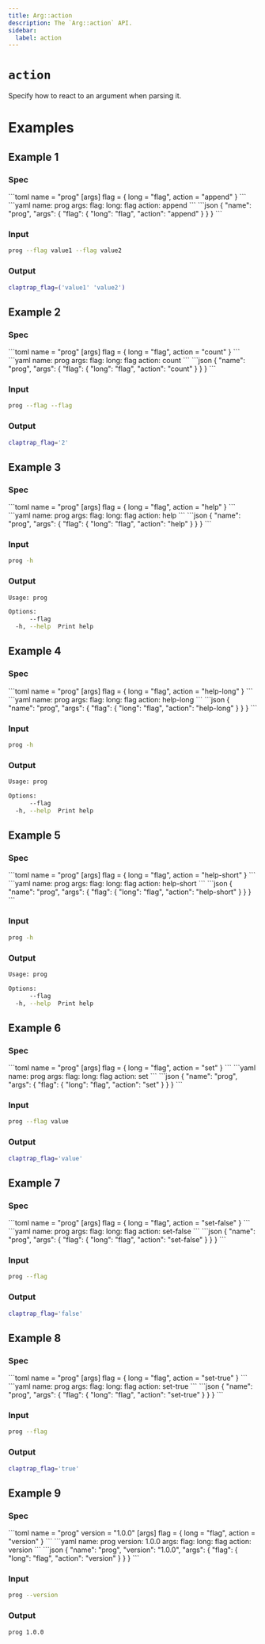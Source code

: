 ```yaml
---
title: Arg::action
description: The `Arg::action` API.
sidebar:
  label: action
---
```



# `action` <LinkButton href="https://docs.rs/clap/latest/clap/struct.Arg.html#method.action" icon="open-book" variant="minimal"></LinkButton>

<Badge text="since 0.1.0" size="small" />

Specify how to react to an argument when parsing it.

# Examples
## Example 1

### Spec

<Tabs syncKey="format">
  <TabItem label="TOML">
```toml
name = "prog"
[args]
flag = { long = "flag", action = "append" }
```
  </TabItem>
  <TabItem label="YAML">
```yaml
name: prog
args:
  flag:
    long: flag
    action: append
```
  </TabItem>
  <TabItem label="JSON">
```json
{
  "name": "prog",
  "args": {
    "flag": {
      "long": "flag",
      "action": "append"
    }
  }
}
```
  </TabItem>
</Tabs>

### Input

```bash
prog --flag value1 --flag value2
```

### Output

```bash
claptrap_flag=('value1' 'value2')
```
## Example 2

### Spec

<Tabs syncKey="format">
  <TabItem label="TOML">
```toml
name = "prog"
[args]
flag = { long = "flag", action = "count" }
```
  </TabItem>
  <TabItem label="YAML">
```yaml
name: prog
args:
  flag:
    long: flag
    action: count
```
  </TabItem>
  <TabItem label="JSON">
```json
{
  "name": "prog",
  "args": {
    "flag": {
      "long": "flag",
      "action": "count"
    }
  }
}
```
  </TabItem>
</Tabs>

### Input

```bash
prog --flag --flag
```

### Output

```bash
claptrap_flag='2'
```
## Example 3

### Spec

<Tabs syncKey="format">
  <TabItem label="TOML">
```toml
name = "prog"
[args]
flag = { long = "flag", action = "help" }
```
  </TabItem>
  <TabItem label="YAML">
```yaml
name: prog
args:
  flag:
    long: flag
    action: help
```
  </TabItem>
  <TabItem label="JSON">
```json
{
  "name": "prog",
  "args": {
    "flag": {
      "long": "flag",
      "action": "help"
    }
  }
}
```
  </TabItem>
</Tabs>

### Input

```bash
prog -h
```

### Output

```bash
Usage: prog

Options:
      --flag  
  -h, --help  Print help
```
## Example 4

### Spec

<Tabs syncKey="format">
  <TabItem label="TOML">
```toml
name = "prog"
[args]
flag = { long = "flag", action = "help-long" }
```
  </TabItem>
  <TabItem label="YAML">
```yaml
name: prog
args:
  flag:
    long: flag
    action: help-long
```
  </TabItem>
  <TabItem label="JSON">
```json
{
  "name": "prog",
  "args": {
    "flag": {
      "long": "flag",
      "action": "help-long"
    }
  }
}
```
  </TabItem>
</Tabs>

### Input

```bash
prog -h
```

### Output

```bash
Usage: prog

Options:
      --flag  
  -h, --help  Print help
```
## Example 5

### Spec

<Tabs syncKey="format">
  <TabItem label="TOML">
```toml
name = "prog"
[args]
flag = { long = "flag", action = "help-short" }
```
  </TabItem>
  <TabItem label="YAML">
```yaml
name: prog
args:
  flag:
    long: flag
    action: help-short
```
  </TabItem>
  <TabItem label="JSON">
```json
{
  "name": "prog",
  "args": {
    "flag": {
      "long": "flag",
      "action": "help-short"
    }
  }
}
```
  </TabItem>
</Tabs>

### Input

```bash
prog -h
```

### Output

```bash
Usage: prog

Options:
      --flag  
  -h, --help  Print help
```
## Example 6

### Spec

<Tabs syncKey="format">
  <TabItem label="TOML">
```toml
name = "prog"
[args]
flag = { long = "flag", action = "set" }
```
  </TabItem>
  <TabItem label="YAML">
```yaml
name: prog
args:
  flag:
    long: flag
    action: set
```
  </TabItem>
  <TabItem label="JSON">
```json
{
  "name": "prog",
  "args": {
    "flag": {
      "long": "flag",
      "action": "set"
    }
  }
}
```
  </TabItem>
</Tabs>

### Input

```bash
prog --flag value
```

### Output

```bash
claptrap_flag='value'
```
## Example 7

### Spec

<Tabs syncKey="format">
  <TabItem label="TOML">
```toml
name = "prog"
[args]
flag = { long = "flag", action = "set-false" }
```
  </TabItem>
  <TabItem label="YAML">
```yaml
name: prog
args:
  flag:
    long: flag
    action: set-false
```
  </TabItem>
  <TabItem label="JSON">
```json
{
  "name": "prog",
  "args": {
    "flag": {
      "long": "flag",
      "action": "set-false"
    }
  }
}
```
  </TabItem>
</Tabs>

### Input

```bash
prog --flag
```

### Output

```bash
claptrap_flag='false'
```
## Example 8

### Spec

<Tabs syncKey="format">
  <TabItem label="TOML">
```toml
name = "prog"
[args]
flag = { long = "flag", action = "set-true" }
```
  </TabItem>
  <TabItem label="YAML">
```yaml
name: prog
args:
  flag:
    long: flag
    action: set-true
```
  </TabItem>
  <TabItem label="JSON">
```json
{
  "name": "prog",
  "args": {
    "flag": {
      "long": "flag",
      "action": "set-true"
    }
  }
}
```
  </TabItem>
</Tabs>

### Input

```bash
prog --flag
```

### Output

```bash
claptrap_flag='true'
```
## Example 9

### Spec

<Tabs syncKey="format">
  <TabItem label="TOML">
```toml
name = "prog"
version = "1.0.0"
[args]
flag = { long = "flag", action = "version" }
```
  </TabItem>
  <TabItem label="YAML">
```yaml
name: prog
version: 1.0.0
args:
  flag:
    long: flag
    action: version
```
  </TabItem>
  <TabItem label="JSON">
```json
{
  "name": "prog",
  "version": "1.0.0",
  "args": {
    "flag": {
      "long": "flag",
      "action": "version"
    }
  }
}
```
  </TabItem>
</Tabs>

### Input

```bash
prog --version
```

### Output

```bash
prog 1.0.0
```
